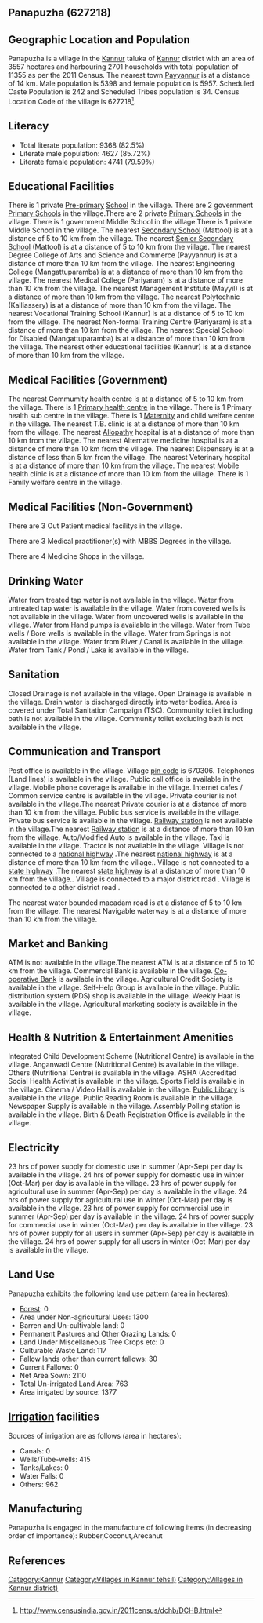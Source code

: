 {{Infobox settlement
| name=Panapuzha
| native_name=
| native_name_lang=
| other_name=
| nickname=
| settlement_type=Village
| image_skyline=
| image_alt=
| image_caption=
| pushpin_map=India Kerala
| pushpin_label_position=right
| pushpin_map_alt=
| pushpin_map_caption=Location in Kerala, India
| latd=
| latm=
| lats=
| latNS=
| longd=
| longm=
| longs=
| longEW=
| coordinates_display=inline,title
| subdivision_type=Country
| subdivision_name={{flag|India}}
| subdivision_type1=[[States and territories of India|State]]
| subdivision_name1=Kerala 
| subdivision_type2=[[List of districts of India|District]]
| subdivision_name2=Kannur
| subdivision_type3=Tahsil
| subdivision_name3=Kannur
| website=
| established_title=<!-- Established -->
| established_date=
| founder=
| named_for=
| government_type=
| governing_body=
| unit_pref=Metric=
| area_footnotes=
| area_rank=
| area_total_km2=35.57
| elevation_footnotes=
| elevation_m=
| population_total=11355
| population_as_of=2011
| population_rank=
| population_density_km2=319
| population_demonym=
| population_footnotes=
| demographics_type1=Languages
| demographics1_title1=Official
| demographics1_info1=[[Malayalam language|Malayalam]]
| timezone1=[[Indian Standard Time|IST]]
| utc_offset1==+5:30
| postal_code_type=[[Postal Index Number|PIN]]
| postal_code=670306
| area_code_type=Telephone code
| area_code=
| registration_plate=
| blank1_name_sec1=Nearest city
| blank1_info_sec1=[[Payyannur]]
| blank2_name_sec1=[[Human sex ratio|Sex ratio]]
| blank2_info_sec1=1103 [[male|♂]]/[[female|♀]]
| blank3_name_sec1=Literacy
| blank3_info_sec1=82.5%
| blank1_name_sec2=[[2011 Census of India|2011 census]] code
| blank1_info_sec2=627218
| footnotes=
}}

== Panapuzha (627218) ==

== Geographic Location and Population ==

Panapuzha is a village in the [[Kannur]] taluka of [[Kannur]] district with an area of 3557 hectares and harbouring 2701 households with total population of 11355 as per the 2011 Census. The nearest town [[Payyannur]] is at a distance of 14 km. Male population is 5398 and female population is 5957. Scheduled Caste Population is 242 and Scheduled Tribes population is 34. Census Location Code of the village is 627218<ref>http://www.censusindia.gov.in/2011census/dchb/DCHB.html</ref>.


== Literacy ==  
* Total literate population: 9368 (82.5%)
* Literate male population: 4627 (85.72%)
* Literate female population: 4741 (79.59%)


== Educational Facilities ==  
There is 1 private [[Pre-primary]] [[School]] in the village.
There are 2 government [[Primary School]]s in the village.There are 2 private [[Primary School]]s in the village.
There is 1 government Middle School in the village.There is 1 private Middle School in the village.
The nearest [[Secondary School]] (Mattool) is at a distance of 5 to 10 km from the village.
The nearest [[Senior Secondary School]] (Mattool) is at a distance of 5 to 10 km from the village.
The nearest Degree College of Arts and Science and Commerce (Payyannur) is at a distance of more than 10 km from the village.
The nearest Engineering College (Mangattuparamba) is at a distance of more than 10 km from the village.
The nearest Medical College (Pariyaram) is at a distance of more than 10 km from the village.
The nearest Management Institute (Mayyil) is at a distance of more than 10 km from the village.
The nearest Polytechnic (Kalliassery) is at a distance of more than 10 km from the village.
The nearest Vocational Training School (Kannur) is at a distance of 5 to 10 km from the village.
The nearest Non-formal Training Centre (Pariyaram) is at a distance of more than 10 km from the village.
The nearest Special School for Disabled (Mangattuparamba) is at a distance of more than 10 km from the village.
The nearest other educational facilities (Kannur) is at a distance of more than 10 km from the village.


== Medical Facilities (Government) ==
The nearest Commumity health centre is at a distance of 5 to 10 km from the village.
There is 1 [[Primary health centre]] in the village.
There is 1 Primary health sub centre in the village.
There is 1 [[Maternity]] and child welfare centre in the village.
The nearest T.B. clinic is at a distance of more than 10 km from the village.
The nearest [[Allopathy]] hospital is at a distance of more than 10 km from the village.
The nearest Alternative medicine hospital is at a distance of more than 10 km from the village.
The nearest Dispensary is at a distance of less than 5 km from the village.
The nearest Veterinary hospital is at a distance of more than 10 km from the village.
The nearest Mobile health clinic is at a distance of more than 10 km from the village.
There is 1 Family welfare centre in the village.


== Medical Facilities (Non-Government) ==
There are 3 Out Patient medical facilitys in the village.


There are 3 Medical practitioner(s) with MBBS Degrees in the village.



There are 4 Medicine Shops in the village.



== Drinking Water ==
Water from treated tap water is not available in the village.
Water from untreated tap water is available in the village.
Water from covered wells is not available in the village.
Water from uncovered wells is available in the village.
Water from Hand pumps is available in the village.
Water from Tube wells / Bore wells is available in the village.
Water from Springs is not available in the village.
Water from River / Canal is available in the village.
Water from Tank / Pond / Lake is available in the village.


== Sanitation ==
Closed Drainage is not available in the village.
Open Drainage is available in the village.
Drain water is discharged directly into water bodies.
Area is covered under Total Sanitation Campaign (TSC).
Community toilet including bath is not available in the village.
Community toilet excluding bath is not available in the village.


== Communication and Transport ==
Post office is available in the village.
Village [[pin code]] is 670306.
Telephones (Land lines) is available in the village.
Public call office is available in the village.
Mobile phone coverage is available in the village.
Internet cafes / Common service centre is available in the village.
Private courier is not available in the village.The nearest Private courier is at a distance of more than 10 km from the village.
Public bus service is available in the village.
Private bus service is available in the village.
[[Railway station]] is not available in the village.The nearest [[Railway station]] is at a distance of more than 10 km from the village.
Auto/Modified Auto is available in the village.
Taxi is available in the village.
Tractor is not available in the village.
Village is not connected to a [[national highway]] .The nearest [[national highway]] is at a distance of more than 10 km from the village..
Village is not connected to a [[state highway]] .The nearest [[state highway]] is at a distance of more than 10 km from the village..
Village is connected to a major district road    .
Village is connected to a other district road  .


The nearest water bounded macadam road is at a distance of 5 to 10 km from the village.
The nearest Navigable waterway is at a distance of more than 10 km from the village.



== Market and Banking ==
ATM is not available in the village.The nearest ATM is at a distance of 5 to 10 km from the village.
Commercial Bank is available in the village.
[[Co-operative Bank]] is available in the village.
Agricultural Credit Society is available in the village.
Self-Help Group is available in the village.
Public distribution system (PDS) shop is available in the village.
Weekly Haat is available in the village.
Agricultural marketing society is available in the village.


== Health & Nutrition & Entertainment Amenities ==
Integrated Child Development Scheme (Nutritional Centre) is available in the village.
Anganwadi Centre (Nutritional Centre) is available in the village.
Others (Nutritional Centre) is available in the village.
ASHA (Accredited Social Health Activist is available in the village.
Sports Field is available in the village.
Cinema / Video Hall is available in the village.
[[Public Library]] is available in the village.
Public Reading Room is available in the village.
Newspaper Supply is available in the village.
Assembly Polling station is available in the village.
Birth & Death Registration Office is available in the village.


== Electricity ==
23 hrs of power supply for domestic use in summer (Apr-Sep) per day is available in the village.
24 hrs of power supply for domestic use in winter (Oct-Mar) per day is available in the village.
23 hrs of power supply for agricultural use in summer (Apr-Sep) per day is available in the village.
24 hrs of power supply for agricultural use in winter (Oct-Mar) per day is available in the village.
23 hrs of power supply for commercial use in summer (Apr-Sep) per day is available in the village.
24 hrs of power supply for commercial use in winter (Oct-Mar) per day is available in the village.
23 hrs of power supply for all users in summer (Apr-Sep) per day is available in the village.
24 hrs of power supply for all users in winter (Oct-Mar) per day is available in the village.


== Land Use ==
Panapuzha exhibits the following land use pattern (area in hectares):
* [[Forest]]: 0
* Area under Non-agricultural Uses: 1300
* Barren and Un-cultivable land: 0
* Permanent Pastures and Other Grazing Lands: 0
* Land Under Miscellaneous Tree Crops etc: 0
* Culturable Waste Land: 117
* Fallow lands other than current fallows: 30
* Current Fallows: 0
* Net Area Sown: 2110
* Total Un-irrigated Land Area: 763
* Area irrigated by source: 1377


== [[Irrigation]] facilities ==
Sources of irrigation are as follows (area in hectares):
* Canals: 0
* Wells/Tube-wells: 415
* Tanks/Lakes: 0
* Water Falls: 0
* Others: 962


== Manufacturing ==
Panapuzha is engaged in the manufacture of following items (in decreasing order of importance): Rubber,Coconut,Arecanut


[[Category:Kannur]]
[[Category:Villages in Kannur tehsil)]]
[[Category:Villages in Kannur district)]]


== References ==
{{Reflist}}


